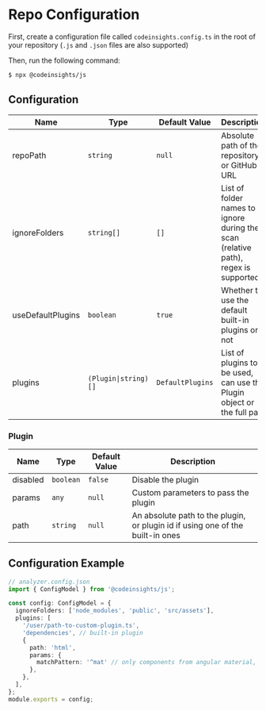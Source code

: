 # Repo Configuration

First, create a configuration file called `codeinsights.config.ts` in the root of your repository (`.js` and `.json` files are also supported)

Then, run the following command:

```bash
$ npx @codeinsights/js
```

## Configuration

| Name          | Type       | Default Value | Description                                            |
|---------------|------------|---------------|--------------------------------------------------------|
| repoPath      | `string`     | `null`          | Absolute path of the repository or GitHub URL          |
| ignoreFolders | `string[]`   | `[]`            | List of folder names to ignore during the scan (relative path), regex is supported          |
| useDefaultPlugins | `boolean`   | `true`            | Whether to use the default built-in plugins or not          |
| plugins | `(Plugin\|string)[]`   | `DefaultPlugins`       | List of plugins to be used, can use the Plugin object or the full path          |

### Plugin

| Name          | Type       | Default Value | Description                                            |
|---------------|------------|---------------|--------------------------------------------------------|
| disabled      | `boolean`     | `false`          | Disable the plugin          |
| params | `any`   | `null`            | Custom parameters to pass the plugin          |
| path       | `string`   | `null`         | An absolute path to the plugin, or plugin id if using one of the built-in ones |


## Configuration Example

```ts
// analyzer.config.json
import { ConfigModel } from '@codeinsights/js';

const config: ConfigModel = {
  ignoreFolders: ['node_modules', 'public', 'src/assets'],
  plugins: [
    '/user/path-to-custom-plugin.ts',
    'dependencies', // built-in plugin
    {
      path: 'html',
      params: {
        matchPattern: '^mat' // only components from angular material,
      },
    },
  ],
};
module.exports = config;
```
